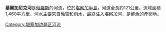 '''基爾加尼克河'''是[[俄羅斯|俄羅斯]]的河流，位於[[堪察加半島|堪察加半島]]，河道全長約121公里，流域面積1,460平方里，河水主要來自融雪和雨水，最終注入[[堪察加河|堪察加河]]，是[[鮭魚|鮭魚]]的產卵地。

{{Russia-geo-stub}}

[[Category:堪察加边疆区河流|Category:堪察加边疆区河流]]